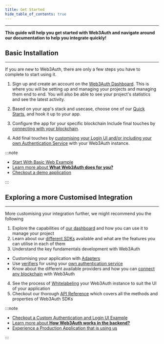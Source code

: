 ```yaml
---
title: Get Started
hide_table_of_contents: true
---
```


---

**This guide will help you get started with Web3Auth and navigate around our documentation to help you integrate quickly!**

## Basic Installation

---

If you are new to Web3Auth, there are only a few steps you have to complete to start using it.

1. Sign up and create an account on the [Web3Auth Dashboard](https://dashboard.web3auth.io/). This is where you will be setting up and managing your
   projects and managing them end to end. You will also be able to see your project's statistics and see the latest activity.

2. Based on your app's stack and usecase, choose one of our [Quick Starts](./quickstart#select-your-language-framework), and hook it up to your app.

3. Configure the app for your specific blockchain Include final touches by [connecting with your blockchain](./quickstart#connect-with-blockchains).

4. Add final touches by
   [customising your Login UI and/or including your own Authentication Service](./quickstart#use-a-custom-authentication-and-login-ui-for-your-application)
   with your Web3Auth instance.

:::note

- [Start With Basic Web Example](/quickstart)
- [Learn more about **What Web3Auth does for you?**](/overview/what-is-web3auth)
- [Checkout a demo application](/examples-and-usecases)

:::

## Exploring a more Customised Integration

---

More customising your integration further, we might recommend you the following

1. Explore the capabilities of [our dashboard](https://dashboard.web3auth.io/) and how you can use it to manage your project
2. Learn about our [different SDKs](/developing-with-web3auth/understand-sdk) available and what are the features you can utilise in each of them
3. Understand the key fundamentals development with Web3Auth

- Customising your application with [Adapters](/developing-with-web3auth/adapters)
- Use [verifiers](/developing-with-web3auth/customauth/verifiers) for using your [own authentication service](/developing-with-web3auth/customauth/)
- Know about the different available providers and how you can [connect any blockchain](/developing-with-web3auth/connect-blockchain) with Web3Auth

4. See the process of [Whitelabeling](/developing-with-web3auth/whitelabeling) your Web3Auth instance to suit the UI of your application
5. Checkout our thorough [API Reference](/api-reference/) which covers all the methods and properties of Web3Auth SDKs

:::note

- [Checkout a Custom Authentication and Login UI Example](/quickstart)
- [Learn more about **How Web3Auth works in the backend?**](overview/technical-architecture.mdx)
- [Experience a Production Application that is using us](/examples-and-usecases)

:::
